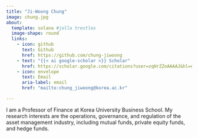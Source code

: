 ```yaml
---
title: "Ji-Woong Chung"
image: chung.jpg
about:
  template: solana #jolla trestles
  image-shape: round
  links:
    - icon: github
      text: Github
      href: https://github.com/chung-jiwoong
    - text: "{{< ai google-scholar >}} Scholar"
      href: https://scholar.google.com/citations?user=zqHrZZoAAAAJ&hl=en
    - icon: envelope
      text: Email
      aria-label: email
      href: "mailto:chung_jiwoong@korea.ac.kr"

---
```


I am a Professor of Finance at Korea University Business School. My research interests are the operations, governance, and regulation of the asset management industry, including mutual funds, private equity funds, and hedge funds.